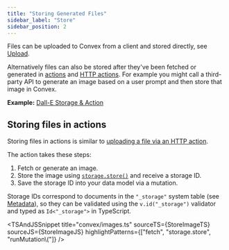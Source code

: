 ```yaml
---
title: "Storing Generated Files"
sidebar_label: "Store"
sidebar_position: 2
---
```



Files can be uploaded to Convex from a client and stored directly, see
[Upload](/file-storage/upload-files.mdx).

Alternatively files can also be stored after they've been fetched or generated
in [actions](/functions/actions.mdx) and
[HTTP actions](/functions/http-actions.mdx). For example you might call a
third-party API to generate an image based on a user prompt and then store that
image in Convex.

**Example:**
[Dall-E Storage & Action](https://github.com/get-convex/convex-demos/tree/main/dall-e-storage-action)

## Storing files in actions

Storing files in actions is similar to
[uploading a file via an HTTP action](/file-storage/upload-files.mdx#uploading-files-via-an-http-action).

The action takes these steps:

1. Fetch or generate an image.
2. Store the image using
   [`storage.store()`](/api/interfaces/server.StorageActionWriter#store) and
   receive a storage ID.
3. Save the storage ID into your data model via a mutation.

Storage IDs correspond to documents in the `"_storage"` system table (see
[Metadata](/file-storage/file-metadata.mdx)), so they can be validated using the
`v.id("_storage")` validator and typed as `Id<"_storage">` in TypeScript.

<TSAndJSSnippet
  title="convex/images.ts"
  sourceTS={StoreImageTS}
  sourceJS={StoreImageJS}
  highlightPatterns={["fetch", "storage.store", "runMutation\\("]}
/>

